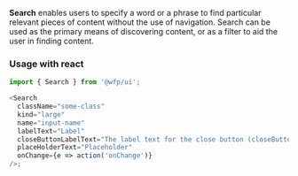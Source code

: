 **Search** enables users to specify a word or a phrase to find particular relevant pieces of content without the use of navigation. Search can be used as the primary means of discovering content, or as a filter to aid the user in finding content.

### Usage with react

```js
import { Search } from '@wfp/ui';

<Search
  className="some-class"
  kind="large"
  name="input-name"
  labelText="Label"
  closeButtonLabelText="The label text for the close button (closeButtonLabelText)"
  placeHolderText="Placeholder"
  onChange={e => action('onChange')}
/>;
```
